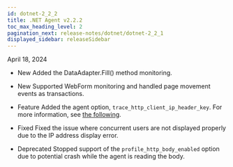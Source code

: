 ```yaml
---
id: dotnet-2_2_2
title: .NET Agent v2.2.2
toc_max_heading_level: 2
pagination_next: release-notes/dotnet/dotnet-2_2_1
displayed_sidebar: releaseSidebar
---
```


April 18, 2024

- <Status>New</Status> Added the DataAdapter.Fill() method monitoring.

- <Status>New</Status> Supported WebForm monitoring and handled page movement events as transactions.

- <Status>Feature</Status> Added the agent option, <code>trace_http_client_ip_header_key</code>. For more information, see [the following](../../dotnet/agent-number-of-user#trace_http_client_ip_header_key).

- <Status>Fixed</Status> Fixed the issue where concurrent users are not displayed properly due to the IP address display error.

- <Status>Deprecated</Status> Stopped support of the <code>profile_http_body_enabled</code> option due to potential crash while the agent is reading the body.
